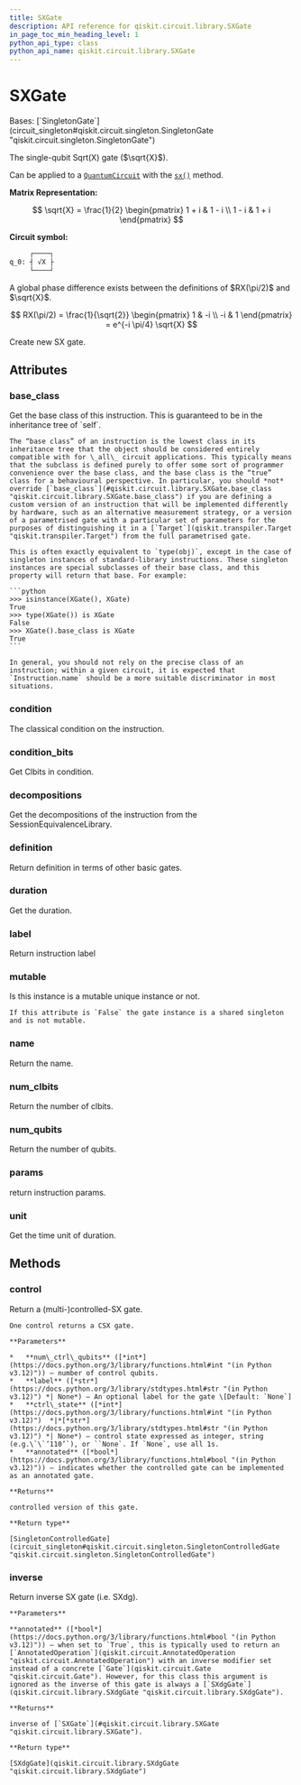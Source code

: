 ```yaml
---
title: SXGate
description: API reference for qiskit.circuit.library.SXGate
in_page_toc_min_heading_level: 1
python_api_type: class
python_api_name: qiskit.circuit.library.SXGate
---
```


# SXGate

<Class id="qiskit.circuit.library.SXGate" isDedicatedPage={true} github="https://github.com/Qiskit/qiskit/tree/stable/1.0/qiskit/circuit/library/standard_gates/sx.py#L26-L135" signature="qiskit.circuit.library.SXGate(*args, _force_mutable=False, **kwargs)" modifiers="class">
  Bases: [`SingletonGate`](circuit_singleton#qiskit.circuit.singleton.SingletonGate "qiskit.circuit.singleton.SingletonGate")

  The single-qubit Sqrt(X) gate ($\sqrt{X}$).

  Can be applied to a [`QuantumCircuit`](qiskit.circuit.QuantumCircuit "qiskit.circuit.QuantumCircuit") with the [`sx()`](qiskit.circuit.QuantumCircuit#sx "qiskit.circuit.QuantumCircuit.sx") method.

  **Matrix Representation:**

$$
\sqrt{X} = \frac{1}{2} \begin{pmatrix}
1 + i & 1 - i \\
1 - i & 1 + i
\end{pmatrix}
$$

  **Circuit symbol:**

  ```python
       ┌────┐
  q_0: ┤ √X ├
       └────┘
  ```

  <Admonition title="Note" type="note">
    A global phase difference exists between the definitions of $RX(\pi/2)$ and $\sqrt{X}$.

$$
RX(\pi/2) = \frac{1}{\sqrt{2}} \begin{pmatrix}
1 & -i \\
-i & 1
\end{pmatrix}
= e^{-i \pi/4} \sqrt{X}
$$
  </Admonition>

  Create new SX gate.

  ## Attributes

  ### base\_class

  <Attribute id="qiskit.circuit.library.SXGate.base_class">
    Get the base class of this instruction. This is guaranteed to be in the inheritance tree of `self`.

    The “base class” of an instruction is the lowest class in its inheritance tree that the object should be considered entirely compatible with for \_all\_ circuit applications. This typically means that the subclass is defined purely to offer some sort of programmer convenience over the base class, and the base class is the “true” class for a behavioural perspective. In particular, you should *not* override [`base_class`](#qiskit.circuit.library.SXGate.base_class "qiskit.circuit.library.SXGate.base_class") if you are defining a custom version of an instruction that will be implemented differently by hardware, such as an alternative measurement strategy, or a version of a parametrised gate with a particular set of parameters for the purposes of distinguishing it in a [`Target`](qiskit.transpiler.Target "qiskit.transpiler.Target") from the full parametrised gate.

    This is often exactly equivalent to `type(obj)`, except in the case of singleton instances of standard-library instructions. These singleton instances are special subclasses of their base class, and this property will return that base. For example:

    ```python
    >>> isinstance(XGate(), XGate)
    True
    >>> type(XGate()) is XGate
    False
    >>> XGate().base_class is XGate
    True
    ```

    In general, you should not rely on the precise class of an instruction; within a given circuit, it is expected that `Instruction.name` should be a more suitable discriminator in most situations.
  </Attribute>

  ### condition

  <Attribute id="qiskit.circuit.library.SXGate.condition">
    The classical condition on the instruction.
  </Attribute>

  ### condition\_bits

  <Attribute id="qiskit.circuit.library.SXGate.condition_bits">
    Get Clbits in condition.
  </Attribute>

  ### decompositions

  <Attribute id="qiskit.circuit.library.SXGate.decompositions">
    Get the decompositions of the instruction from the SessionEquivalenceLibrary.
  </Attribute>

  ### definition

  <Attribute id="qiskit.circuit.library.SXGate.definition">
    Return definition in terms of other basic gates.
  </Attribute>

  ### duration

  <Attribute id="qiskit.circuit.library.SXGate.duration">
    Get the duration.
  </Attribute>

  ### label

  <Attribute id="qiskit.circuit.library.SXGate.label">
    Return instruction label
  </Attribute>

  ### mutable

  <Attribute id="qiskit.circuit.library.SXGate.mutable">
    Is this instance is a mutable unique instance or not.

    If this attribute is `False` the gate instance is a shared singleton and is not mutable.
  </Attribute>

  ### name

  <Attribute id="qiskit.circuit.library.SXGate.name">
    Return the name.
  </Attribute>

  ### num\_clbits

  <Attribute id="qiskit.circuit.library.SXGate.num_clbits">
    Return the number of clbits.
  </Attribute>

  ### num\_qubits

  <Attribute id="qiskit.circuit.library.SXGate.num_qubits">
    Return the number of qubits.
  </Attribute>

  ### params

  <Attribute id="qiskit.circuit.library.SXGate.params">
    return instruction params.
  </Attribute>

  ### unit

  <Attribute id="qiskit.circuit.library.SXGate.unit">
    Get the time unit of duration.
  </Attribute>

  ## Methods

  ### control

  <Function id="qiskit.circuit.library.SXGate.control" github="https://github.com/Qiskit/qiskit/tree/stable/1.0/qiskit/circuit/library/standard_gates/sx.py#L101-L132" signature="control(num_ctrl_qubits=1, label=None, ctrl_state=None, annotated=False)">
    Return a (multi-)controlled-SX gate.

    One control returns a CSX gate.

    **Parameters**

    *   **num\_ctrl\_qubits** ([*int*](https://docs.python.org/3/library/functions.html#int "(in Python v3.12)")) – number of control qubits.
    *   **label** ([*str*](https://docs.python.org/3/library/stdtypes.html#str "(in Python v3.12)") *| None*) – An optional label for the gate \[Default: `None`]
    *   **ctrl\_state** ([*int*](https://docs.python.org/3/library/functions.html#int "(in Python v3.12)")  *|*[*str*](https://docs.python.org/3/library/stdtypes.html#str "(in Python v3.12)") *| None*) – control state expressed as integer, string (e.g.\`\`’110’`), or ``None`. If `None`, use all 1s.
    *   **annotated** ([*bool*](https://docs.python.org/3/library/functions.html#bool "(in Python v3.12)")) – indicates whether the controlled gate can be implemented as an annotated gate.

    **Returns**

    controlled version of this gate.

    **Return type**

    [SingletonControlledGate](circuit_singleton#qiskit.circuit.singleton.SingletonControlledGate "qiskit.circuit.singleton.SingletonControlledGate")
  </Function>

  ### inverse

  <Function id="qiskit.circuit.library.SXGate.inverse" github="https://github.com/Qiskit/qiskit/tree/stable/1.0/qiskit/circuit/library/standard_gates/sx.py#L87-L99" signature="inverse(annotated=False)">
    Return inverse SX gate (i.e. SXdg).

    **Parameters**

    **annotated** ([*bool*](https://docs.python.org/3/library/functions.html#bool "(in Python v3.12)")) – when set to `True`, this is typically used to return an [`AnnotatedOperation`](qiskit.circuit.AnnotatedOperation "qiskit.circuit.AnnotatedOperation") with an inverse modifier set instead of a concrete [`Gate`](qiskit.circuit.Gate "qiskit.circuit.Gate"). However, for this class this argument is ignored as the inverse of this gate is always a [`SXdgGate`](qiskit.circuit.library.SXdgGate "qiskit.circuit.library.SXdgGate").

    **Returns**

    inverse of [`SXGate`](#qiskit.circuit.library.SXGate "qiskit.circuit.library.SXGate").

    **Return type**

    [SXdgGate](qiskit.circuit.library.SXdgGate "qiskit.circuit.library.SXdgGate")
  </Function>
</Class>

